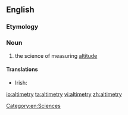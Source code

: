 ==English==

===Etymology===
{{suffix|altitude|alt1=alti(tude)|metry}}

===Noun===
{{en-noun|-}}

# the science of measuring [[altitude]]

====Translations====
{{trans-top|the science of measuring altitude}}
* Irish: {{t|ga|airdemhéadracht|f}}
{{trans-mid}}
{{trans-bottom}}

[[Category:en:Sciences]]

[[io:altimetry]]
[[ta:altimetry]]
[[vi:altimetry]]
[[zh:altimetry]]